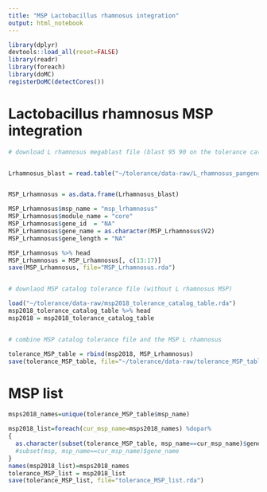 ```yaml
---
title: "MSP Lactobacillus rhamnosus integration"
output: html_notebook
---
```



```r

library(dplyr)
devtools::load_all(reset=FALSE)
library(readr)
library(foreach)
library(doMC)
registerDoMC(detectCores())

```


# Lactobacillus rhamnosus MSP integration
```r

# download L rhamnosus megablast file (blast 95 90 on the tolerance catalog fna)


Lrhamnosus_blast = read.table("~/tolerance/data-raw/L_rhamnosus_pangenome_nonredundant_tolerance_catalog_megablast_9095.txt", header=F)


MSP_Lrhamnosus = as.data.frame(Lrhamnosus_blast)

MSP_Lrhamnosus$msp_name = "msp_lrhamnosus"
MSP_Lrhamnosus$module_name = "core"
MSP_Lrhamnosus$gene_id  = "NA"
MSP_Lrhamnosus$gene_name = as.character(MSP_Lrhamnosus$V2)
MSP_Lrhamnosus$gene_length = "NA"

MSP_Lrhamnosus %>% head
MSP_Lrhamnosus = MSP_Lrhamnosus[, c(13:17)]
save(MSP_Lrhamnosus, file="MSP_Lrhamnosus.rda")


# downlaod MSP catalog tolerance file (without L rhamnosus MSP)

load("~/tolerance/data-raw/msp2018_tolerance_catalog_table.rda")
msp2018_tolerance_catalog_table %>% head
msp2018 = msp2018_tolerance_catalog_table


# combine MSP catalog tolerance file and the MSP L rhamnosus

tolerance_MSP_table = rbind(msp2018, MSP_Lrhamnosus)
save(tolerance_MSP_table, file="~/tolerance/data-raw/tolerance_MSP_table.rda")

```


# MSP list

```r


msps2018_names=unique(tolerance_MSP_table$msp_name)

msp2018_list=foreach(cur_msp_name=msps2018_names) %dopar%
{
  as.character(subset(tolerance_MSP_table, msp_name==cur_msp_name)$gene_id)
  #subset(msp, msp_name==cur_msp_name)$gene_name
}
names(msp2018_list)=msps2018_names
tolerance_MSP_list = msp2018_list
save(tolerance_MSP_list, file="tolerance_MSP_list.rda")

```

